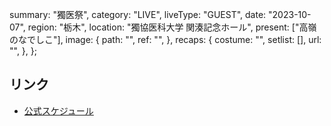   summary: "獨医祭",
  category: "LIVE",
  liveType: "GUEST",
  date: "2023-10-07",
  region: "栃木",
  location: "獨協医科大学 関湊記念ホール",
  present: ["高嶺のなでしこ"],
  image: {
    path: "",
    ref: "",
  },
  recaps: {
    costume: "",
    setlist: [],
    url: "",
  },
};

## リンク

- [公式スケジュール](https://takanenonadeshiko.jp/?p=1363)
